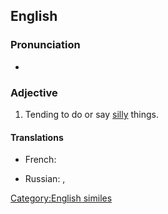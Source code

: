 ==English==

===Pronunciation===
* {{audio|en|En-au-daft as a brush.ogg|Audio (AU)}}

===Adjective===
{{en-adj|-}}

# Tending to do or say [[silly]] things.

====Translations====
{{trans-top|silly}}
* French: {{t+|fr|con comme un balai}} {{qualifier|vulgar}}
{{trans-mid}}
* Russian: {{t|ru|тупо́й, как про́бка}}, {{t|ru|тупо́й, как ва́ленок}}
{{trans-bottom}}

[[Category:English similes]]